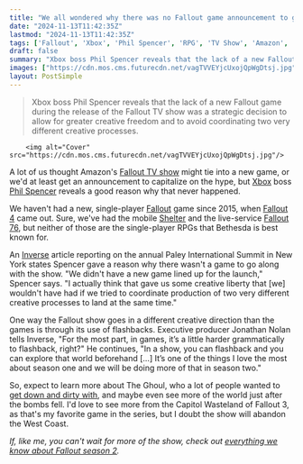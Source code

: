 ```yaml
---
title: "We all wondered why there was no Fallout game announcement to go with the Fallout TV show, but Phil Spencer says it was a good thing: 'That gave us some creative liberty'"
date: "2024-11-13T11:42:35Z"
lastmod: "2024-11-13T11:42:35Z"
tags: ['Fallout', 'Xbox', 'Phil Spencer', 'RPG', 'TV Show', 'Amazon', 'Bethesda', 'Fallout 4', 'Fallout 76', 'Fallout Shelter']
draft: false
summary: "Xbox boss Phil Spencer reveals that the lack of a new Fallout game during the release of the Fallout TV show was a strategic decision to allow for greater creative freedom and to avoid coordinating two very different creative processes."
images: ["https://cdn.mos.cms.futurecdn.net/vagTVVEYjcUxojQpWgDtsj.jpg"]
layout: PostSimple
---
```

> Xbox boss Phil Spencer reveals that the lack of a new Fallout game during the release of the Fallout TV show was a strategic decision to allow for greater creative freedom and to avoid coordinating two very different creative processes.


        <img alt="Cover" src="https://cdn.mos.cms.futurecdn.net/vagTVVEYjcUxojQpWgDtsj.jpg"/>
        
A lot of us thought Amazon's [Fallout TV show](https://www.gamesradar.com/fallout-tv-show/) might tie into a new game, or we'd at least get an announcement to capitalize on the hype, but [Xbox](https://www.gamesradar.com/platforms/xbox/xbox-series-x/news/) boss [Phil Spencer](https://www.gamesradar.com/tag/phil-spencer/) reveals a good reason why that never happened.

We haven't had a new, single-player [Fallout](https://www.gamesradar.com/best-fallout-games/) game since 2015, when [Fallout 4](https://www.gamesradar.com/fallout-4/) came out. Sure, we've had the mobile [Shelter](https://www.gamesradar.com/fallout-shelter/) and the live-service [Fallout 76](https://www.gamesradar.com/fallout-76/), but neither of those are the single-player RPGs that Bethesda is best known for. 

An [<u>Inverse</u>](https://www.inverse.com/gaming/fallout-season-2-jonathan-nolan-interview-phil-spencer-xbox) article reporting on the annual Paley International Summit in New York states Spencer gave a reason why there wasn't a game to go along with the show. "We didn't have a new game lined up for the launch," Spencer says. "I actually think that gave us some creative liberty that [we] wouldn't have had if we tried to coordinate production of two very different creative processes to land at the same time."

One way the Fallout show goes in a different creative direction than the games is through its use of flashbacks. Executive producer Jonathan Nolan tells Inverse, "For the most part, in games, it’s a little harder grammatically to flashback, right?" He continues, "In a show, you can flashback and you can explore that world beforehand [...] It’s one of the things I love the most about season one and we will be doing more of that in season two."

So, expect to learn more about The Ghoul, who a lot of people wanted to [<u>get down and dirty with</u>](https://www.thegamer.com/fallout-the-ghoul-thirst-posting-walton-goggings-knows/), and maybe even see more of the world just after the bombs fell. I'd love to see more from the Capitol Wasteland of Fallout 3, as that's my favorite game in the series, but I doubt the show will abandon the West Coast.

*If, like me, you can't wait for more of the show, check out *[<u><em>everything we know about Fallout season 2</em></u>](https://www.gamesradar.com/fallout-season-2-release-date-cast-prime-video/)*.*
        